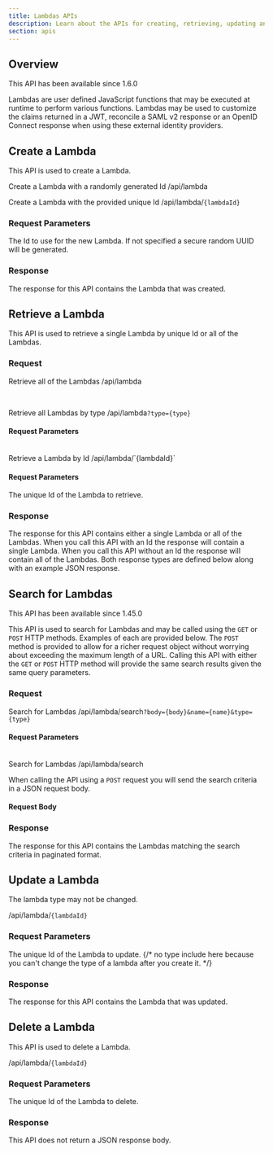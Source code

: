 ```yaml
---
title: Lambdas APIs
description: Learn about the APIs for creating, retrieving, updating and deleting lambdas.
section: apis
---
```



## Overview

<Aside type="version">
This API has been available since 1.6.0
</Aside>

Lambdas are user defined JavaScript functions that may be executed at runtime to perform various functions. Lambdas may be used to customize the claims returned in a JWT, reconcile a SAML v2 response or an OpenID Connect response when using these external identity providers.

## Create a Lambda

This API is used to create a Lambda.

<APIAuthentication icon="lock">Create a Lambda with a randomly generated Id</APIAuthentication>
<APIURI method="POST">/api/lambda</APIURI>

<APIAuthentication icon="lock">Create a Lambda with the provided unique Id</APIAuthentication>
<APIURI method="POST">/api/lambda/`{lambdaId}`</APIURI>

### Request Parameters

<APIBlock>
  <APIField name="lambdaId" type="UUID" optional defaults="secure random UUID">
    The Id to use for the new Lambda. If not specified a secure random UUID will be generated.
  </APIField>
</APIBlock>

<LambdaRequestBody />

<LambdaTypeApi prefix={singlePrefix} showRequired showSince/>
<LambdaRequestBodySuffix />

### Response

The response for this API contains the Lambda that was created.

<StandardPostResponseCodes never_search_error />

<LambdaResponseBody />
<LambdaTypeApi prefix={singlePrefix}/>
<LambdaResponseBodySuffix />

## Retrieve a Lambda

This API is used to retrieve a single Lambda by unique Id or all of the Lambdas.

### Request

<APIAuthentication icon="lock">Retrieve all of the Lambdas</APIAuthentication>
<APIURI method="GET">/api/lambda</APIURI>

<br/>

<APIAuthentication icon="lock">Retrieve all Lambdas by type</APIAuthentication>
<APIURI method="GET">/api/lambda`?type={type}`</APIURI>

#### Request Parameters

<APIBlock>
  <LambdaTypeApi showRequired/>
</APIBlock>

<br/>
<APIAuthentication icon="lock">Retrieve a Lambda by Id</APIAuthentication>
<APIURI method="GET">/api/lambda/`{lambdaId}`</APIURI>

#### Request Parameters

<APIBlock>
  <APIField name="lambdaId" type="UUID" required>
    The unique Id of the Lambda to retrieve.
  </APIField>
</APIBlock>

### Response

The response for this API contains either a single Lambda or all of the Lambdas. When you call this API with an Id the response will contain a single Lambda. When you call this API without an Id the response will contain all of the Lambdas. Both response types are defined below along with an example JSON response.

<StandardGetResponseCodes never_search_error />

<LambdaResponseBody />
<LambdaTypeApi prefix={singlePrefix}/>
<LambdaResponseBodySuffix />

<LambdaResponsesBody />
<LambdaTypeApi prefix={multiPrefix}/>
<LambdaResponsesBodySuffix />

## Search for Lambdas
<Aside type="version">
This API has been available since 1.45.0
</Aside>

This API is used to search for Lambdas and may be called using the `GET` or `POST` HTTP methods. Examples of each are provided below. The `POST` method is provided to allow for a richer request object without worrying about exceeding the maximum length of a URL. Calling this API with either the `GET` or `POST` HTTP method will provide the same search results given the same query parameters.

### Request

<APIAuthentication icon="lock">Search for Lambdas</APIAuthentication>
<APIURI method="GET">/api/lambda/search`?body={body}&name={name}&type={type}`</APIURI>

#### Request Parameters

<LambdaSearchRequestParameters parameter_prefix="" />
<LambdaTypeApi />

<br/>
<APIAuthentication icon="lock">Search for Lambdas</APIAuthentication>
<APIURI method="POST">/api/lambda/search</APIURI>

When calling the API using a `POST` request you will send the search criteria in a JSON request body.

#### Request Body

<LambdaSearchRequestParameters parameter_prefix="search." />
<LambdaTypeApi prefix="search."/>

<JSON title="Example JSON Request" src="lambdas/search-post-request.json" />

### Response

The response for this API contains the Lambdas matching the search criteria in paginated format.

<StandardGetResponseCodes never_missing never_search_error />

<LambdaResponsesBody />
<LambdaTypeApi prefix={multiPrefix}/>
<LambdaResponsesBodySuffix include_total />

## Update a Lambda

<GenericUpdateExplanationFragment capitalized_object_name="Lambda" />

The lambda type may not be changed.

<APIURI method="PUT">/api/lambda/`{lambdaId}`</APIURI>

<PatchSupport api_endpoint="/api/lambda/`{lambdaId}`" />

### Request Parameters

<APIBlock>
  <APIField name="lambdaId" type="UUID" required>
    The unique Id of the Lambda to update.
  </APIField>
</APIBlock>

<LambdaPutRequestBody />
{/*  no type include here because you can't change the type of a lambda after you create it. */}

### Response

The response for this API contains the Lambda that was updated.

<StandardPutResponseCodes never_search_error />

<LambdaResponseBody />
<LambdaTypeApi prefix={singlePrefix}/>
<LambdaResponseBodySuffix />

## Delete a Lambda

This API is used to delete a Lambda.

<APIURI method="DELETE">/api/lambda/`{lambdaId}`</APIURI>

### Request Parameters

<APIBlock>
  <APIField name="lambdaId" type="UUID" required>
    The unique Id of the Lambda to delete.
  </APIField>
</APIBlock>

### Response

This API does not return a JSON response body.

<StandardDeleteResponseCodes never_search_error />
